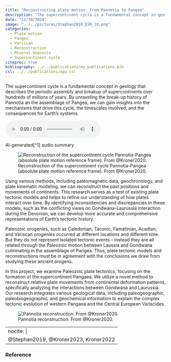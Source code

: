 ```yaml
---
title: "Reconstructing plate motion: From Pannotia to Pangea"
description: "The supercontinent cycle is a fundamental concept in geology that describes the periodic assembly and breakup of supercontinents over hundreds of millions of years. By unraveling the break-up history of Pannotia an the assemblage of Pangea, we can gain insights into the mechanisms that drive this cycle, the timescales involved, and the consequences for Earth's systems."
date: "11/30/2024"
image: "../../pictures/Stephan2019_ESR_10.png"
categories:
  - Plate motion
  - Pangea
  - Varsican
  - Reconstruction
  - Mineral deposits
  - Supercontinent cycle
citeproc: true
bibliography: ../../publications/my_publications.bib
csl: ../../publications/agu.csl
---
```



::: {.grid}

::: {.g-col-9}
The supercontinent cycle is a fundamental concept in geology that describes the periodic assembly and breakup of supercontinents over hundreds of millions of years. By unraveling the break-up history of Pannotia an the assemblage of Pangea, we can gain insights into the mechanisms that drive this cycle, the timescales involved, and the consequences for Earth's systems.

:::


::: {.g-col-3}
![](../../stuff/Reconstructing plate motion linked to Pangea assemblage.wav)

AI-generated[^1] audio summary
:::

:::


![Reconstruction of the supercontinent cycle Pannotia-Pangea (absolute plate motion reference frame). From @Kroner2020.](../../pictures/Pannotia_Pangea.gif)

Using various methods, including paleomagnetic data, geochronology, and plate kinematic modeling, we can reconstruct the past positions and movements of continents. This research serves as a test of existing plate tectonic models and helps to refine our understanding of how plates interact over time. 
By identifying inconsistencies and discrepancies in these models, such as the conflicting views on Gondwana-Laurussia interaction during the Devonian, we can develop more accurate and comprehensive representations of Earth's tectonic history. 

Paleozoic orogenies, such as Caledonian, Taconic, Famatinian, Acadian, and Variscan orogenies occurred at different locations and different time. But they do not represent isolated tectonic events - instead they are all related through the Paleozoic motion between Laussia and Gondwana culminating in the assemblage of Pangea. Thus, plate tectonic models and reconstructions must be in agreement with the conclusions we draw from studying these ancient orogens.


In this project, we examine Paleozoic plate tectonics, focusing on the formation of the supercontinent Pangaea. We utilize a novel method to reconstruct relative plate movements from continental deformation patterns, specifically analyzing the interactions between Gondwana and Laurussia. Our research integrates various geological data, including paleogeographic, paleobiogeographic, and geochemical information to explain the complex tectonic evolution of western Pangaea and the Central European Variscides. 

![Pannotia reconstruction. From @Kroner2020.](../../pictures/pannotia.PNG)

---
nocite: |
  @Stephan2019, @Kroner2023, Kroner2022
---

### Reference
::: {#refs}
:::

